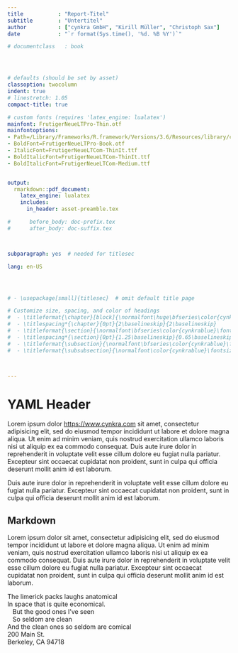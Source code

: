 ```yaml
---
title           : "Report-Titel"
subtitle        : "Untertitel"
author          : ["cynkra GmbH", "Kirill Müller", "Christoph Sax"]
date            : "`r format(Sys.time(), '%d. %B %Y')`"

# documentclass   : book




# defaults (should be set by asset)
classoption: twocolumn
indent: true
# linestretch: 1.05
compact-title: true

# custom fonts (requires 'latex_engine: lualatex')
mainfont: FrutigerNeueLTPro-Thin.otf
mainfontoptions:
- Path=/Library/Frameworks/R.framework/Versions/3.6/Resources/library/cynkradown/fonts/
- BoldFont=FrutigerNeueLTPro-Book.otf
- ItalicFont=FrutigerNeueLTCom-ThinIt.ttf
- BoldItalicFont=FrutigerNeueLTCom-ThinIt.ttf
- BoldItalicFont=FrutigerNeueLTCom-Medium.ttf


output:
  rmarkdown::pdf_document:
    latex_engine: lualatex
    includes:
      in_header: asset-preamble.tex

#      before_body: doc-prefix.tex
#      after_body: doc-suffix.tex



subparagraph: yes  # needed for titlesec

lang: en-US




# - \usepackage[small]{titlesec}  # omit default title page

# Customize size, spacing, and color of headings
#  - \titleformat{\chapter}[block]{\normalfont\huge\bfseries\color{cynkrablue}}{\thechapter\hspace{0.1em}}{0.5em}{\huge}
#  - \titlespacing*{\chapter}{0pt}{2\baselineskip}{2\baselineskip}
#  - \titleformat{\section}{\normalfont\bfseries\color{cynkrablue}\fontsize{15}{18}\selectfont}{\thesection}{0.5em}{}
#  - \titlespacing*{\section}{0pt}{1.25\baselineskip}{0.65\baselineskip}
#  - \titleformat{\subsection}{\normalfont\bfseries\color{cynkrablue}\fontsize{13}{15}\selectfont}{\thesubsection}{1em}{}
#  - \titleformat{\subsubsection}{\normalfont\color{cynkrablue}\fontsize{12}{14}\selectfont}{\thesubsection}{1em}{}



---
```







# YAML Header

Lorem ipsum dolor [https://www.cynkra.com](https://www.cynkra.com) sit amet, consectetur adipisicing elit, sed do eiusmod
tempor incididunt ut labore et dolore magna aliqua. Ut enim ad minim veniam,
quis nostrud exercitation ullamco laboris nisi ut aliquip ex ea commodo
consequat. Duis aute irure dolor in reprehenderit in voluptate velit esse
cillum dolore eu fugiat nulla pariatur. Excepteur sint occaecat cupidatat non
proident, sunt in culpa qui officia deserunt mollit anim id est laborum.

Duis aute irure dolor in reprehenderit in voluptate velit esse
cillum dolore eu fugiat nulla pariatur. Excepteur sint occaecat cupidatat non
proident, sunt in culpa qui officia deserunt mollit anim id est laborum.


## Markdown

Lorem ipsum dolor sit amet, consectetur adipisicing elit, sed do eiusmod
tempor incididunt ut labore et dolore magna aliqua. Ut enim ad minim veniam,
quis nostrud exercitation ullamco laboris nisi ut aliquip ex ea commodo
consequat. Duis aute irure dolor in reprehenderit in voluptate velit esse
cillum dolore eu fugiat nulla pariatur. Excepteur sint occaecat cupidatat non
proident, sunt in culpa qui officia deserunt mollit anim id est laborum.

| The limerick packs laughs anatomical
| In space that is quite economical.
|    But the good ones I've seen
|    So seldom are clean
| And the clean ones so seldom are comical

| 200 Main St.
| Berkeley, CA 94718

